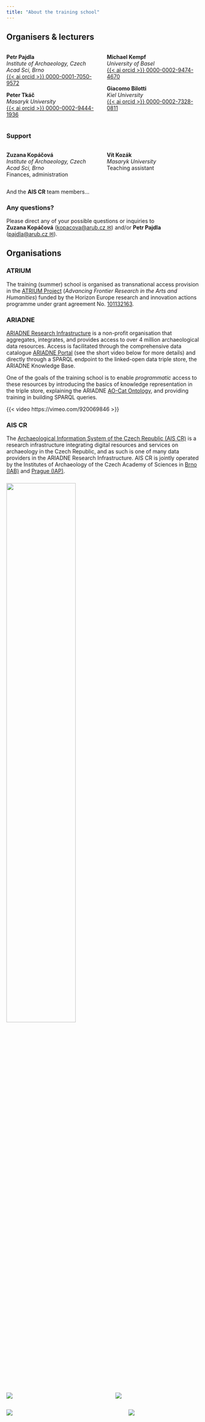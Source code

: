 ```yaml
---
title: "About the training school"
---
```


## Organisers & lecturers

:::: {.columns}
::: {.column width=50%}

**Petr Pajdla**  
*Institute of Archaeology, Czech Acad Sci, Brno*  
[{{< ai orcid >}} 0000-0001-7050-9572](https://orcid.org/0000-0001-7050-9572)

**Peter Tkáč**  
*Masaryk University*  
[{{< ai orcid >}} 0000-0002-9444-1936](https://orcid.org/0000-0002-9444-1936)

:::
::: {.column width=50%}

**Michael Kempf**  
*University of Basel*  
[{{< ai orcid >}} 0000-0002-9474-4670](https://orcid.org/0000-0002-9474-4670)

**Giacomo Bilotti**  
*Kiel University*  
[{{< ai orcid >}} 0000-0002-7328-0811](https://orcid.org/0000-0002-7328-0811)

:::
::::

### Support

:::: {.columns}
::: {.column width=50%}

**Zuzana Kopáčová**  
*Institute of Archaeology, Czech Acad Sci, Brno*  
Finances, administration

:::
::: {.column width=50%}

**Vít Kozák**  
*Masaryk University*  
Teaching assistant

:::
::::

And the **AIS CR** team members...

### Any questions?

Please direct any of your possible questions or inquiries to  
**Zuzana Kopáčová** ([kopacova@arub.cz &#9993;](mailto:kopacova@arub.cz)) and/or **Petr Pajdla** ([pajdla@arub.cz &#9993;](mailto:pajdla@arub.cz)).


## Organisations

### ATRIUM

The training (summer) school is organised as transnational access provision in the [ATRIUM Project](https://atrium-research.eu/){.external} (*Advancing Frontier Research in the Arts and Humanities*) funded by the Horizon Europe research and innovation actions programme under grant agreement No. [101132163](https://cordis.europa.eu/project/id/101132163){.external}.


### ARIADNE 

[ARIADNE Research Infrastructure](https://www.ariadne-research-infrastructure.eu/){.external} is a non-profit organisation that aggregates, integrates, and provides access to over 4 million archaeological data resources. 
Access is facilitated through the comprehensive data catalogue [ARIADNE Portal](https://portal.ariadne-infrastructure.eu/){.external} (see the short video below for more details) and directly through a SPARQL endpoint to the linked-open data triple store, the ARIADNE Knowledge Base.

One of the goals of the training school is to enable *programmatic* access to these resources by introducing the basics of knowledge representation in the triple store, explaining the ARIADNE [AO-Cat Ontology](https://zenodo.org/doi/10.5281/zenodo.7818374){.external}, and providing training in building SPARQL queries.

{{< video https://vimeo.com/920069846 >}}


### AIS CR 

The [Archaeological Information System of the Czech Republic (AIS CR)](https://www.aiscr.cz/en/){.external} is a research infrastructure integrating digital resources and services on archaeology in the Czech Republic, and as such is one of many data providers in the ARIADNE Research Infrastructure. 
AIS CR is jointly operated by the Institutes of Archaeology of the Czech Academy of Sciences in [Brno (IAB)](https://www.arub.cz/){.external} and [Prague (IAP)](https://www.arup.cas.cz/){.external}.


### 

[![](figs/Clay.png){fig-align="center" width=60%}](https://atrium-research.eu)

:::: {.columns}
::: {.column width=40%}
[![](figs/aiscr.png)](https://www.aiscr.cz/en/)
:::
::: {.column width=10%}
:::
::: {.column width=45%}
[![](figs/ariadne.png)](https://www.ariadne-research-infrastructure.eu/)
:::
::::


:::: {.columns}
::: {.column width=50%}
[![](figs/arub.png)](https://www.arub.cz/)
:::
::: {.column width=10%}
:::
::: {.column width=40%}
![](figs/eu.png)
:::
::::
